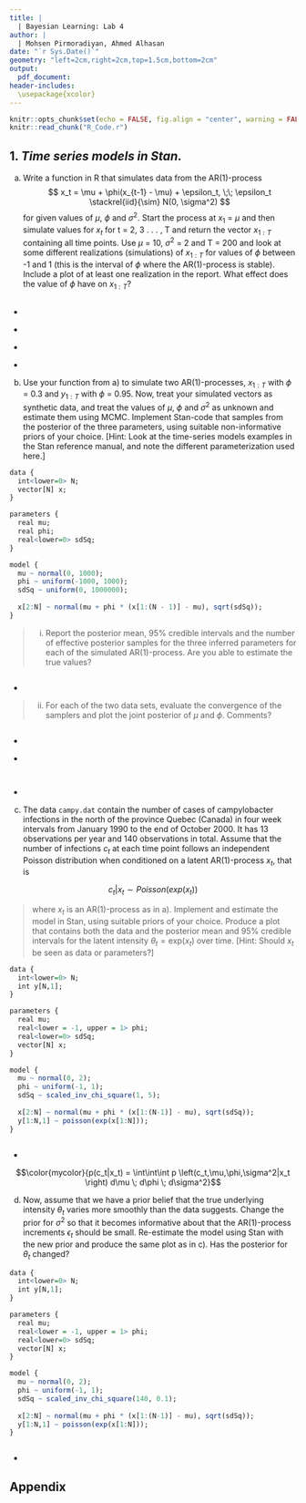 ```yaml
---
title: |
  | Bayesian Learning: Lab 4
author: |
  | Mohsen Pirmoradiyan, Ahmed Alhasan
date: "`r Sys.Date()`"
geometry: "left=2cm,right=2cm,top=1.5cm,bottom=2cm"
output:
  pdf_document: 
header-includes: 
  \usepackage{xcolor}
---
```


```r
knitr::opts_chunk$set(echo = FALSE, fig.align = "center", warning = FALSE, out.width = "70%", fig.height=4, message = FALSE, warning = FALSE)
knitr::read_chunk("R_Code.r")
```

## 1. *Time series models in Stan.* 

(a) Write a function in R that simulates data from the AR(1)-process
$$ x_t = \mu + \phi(x_{t-1} - \mu) + \epsilon_t,  \;\; \epsilon_t \stackrel{iid}{\sim} N(0, \sigma^2)      $$
for given values of $\mu$, $\phi$ and $\sigma^2$. Start the process at $x_1$ = $\mu$ and then simulate values for $x_t$ for t = 2, 3 . . . , T and return the vector $x_{1:T}$ containing all time points. Use $\mu$ = 10, $\sigma^2$ = 2 and T = 200 and look at some different realizations (simulations) of $x_{1:T}$ for values of $\phi$ between -1 and 1 (this is the interval of $\phi$ where the AR(1)-process is stable). Include a plot of at least one realization in the report. What effect does the value of $\phi$ have on $x_{1:T}$?
```r
```

\definecolor{mycolor}{HTML}{00007D}
- \textcolor{mycolor}{When $\phi$ approches 1 the value of $x_t$ get a larger contribution from the previous point $x_{t-1}$ compared with the white noise $\epsilon_t$, therefore we see a correlation between $x_t$ values.}

- \textcolor{mycolor}{When $\phi = 0$ the value of $x_t$ is just the error $\epsilon_t$ around the mean $\mu$ i.e.($x_t = \mu + \epsilon_t$).}

- \textcolor{mycolor}{When $\phi$ approches -1 the value of $x_t$ also get a larger contribution from the previous term $x_{t-1}$ compared with the white noise $\epsilon_t$ but this time the middle term $\phi(x_{t-1} - \mu)$ will have opposite sign for each successive points in oscillations}

- \textcolor{mycolor}{When $\phi = 1$ the variance of $x_t$ depends on time lag t, so that the variance of the series diverges to infinity as t goes to infinity, and same thing for $\phi =- 1$ but this time with overlapping signs as explained above.}

(b) Use your function from a) to simulate two AR(1)-processes, $x_{1:T}$ with $\phi$ = 0.3 and $y_{1:T}$ with $\phi$ = 0.95. Now, treat your simulated vectors as synthetic data, and treat the values of $\mu$, $\phi$ and $\sigma^2$ as unknown and estimate them using MCMC. Implement Stan-code that samples from the posterior of the three parameters, using suitable non-informative priors of your choice. [Hint: Look at the time-series models examples in the Stan reference manual, and note the different parameterization used here.]
```r
data {
  int<lower=0> N;
  vector[N] x;
}

parameters {
  real mu;
  real phi;
  real<lower=0> sdSq;
}

model {
  mu ~ normal(0, 1000);
  phi ~ uniform(-1000, 1000);
  sdSq ~ uniform(0, 1000000);
  
  x[2:N] ~ normal(mu + phi * (x[1:(N - 1)] - mu), sqrt(sdSq));
}

```

> (i) Report the posterior mean, 95% credible intervals and the number of effective posterior samples for the three inferred parameters for each of the simulated AR(1)-process. Are you able to estimate the true values?

```r
```

- \textcolor{mycolor}{From the plots and the tables it seems harder to estimate $\mu_y$ because it has larger credible interval}

> (ii) For each of the two data sets, evaluate the convergence of the samplers and plot the joint posterior of $\mu$ and $\phi$. Comments?

```r
```

- \textcolor{mycolor}{The red dots in the second plot are the divergent transitions which can be explained by the highly varying posterior curvature causing HMC trajectory to depart from the true trajectory}

- \textcolor{mycolor}{In another stan model where we used the constraints '<lower = -1, upper = 1>' as constraints for $\phi$, most of the divergent transitions disappeared which also explain the high divergence in this model is because the series variance became too large for the HMC to keep track of}

```r
```

```r
```

- \textcolor{mycolor}{The percentage of the divergent transtions when $\phi_y = 0.95$ is too high for the posterior estimates to be trusted}
   
    
(c) The data `campy.dat` contain the number of cases of campylobacter infections in the north of the province Quebec (Canada) in four week intervals from January 1990 to the end of October 2000. It has 13 observations per year and 140 observations in total. Assume that the number of infections $c_t$ at each time point follows an independent Poisson distribution when conditioned on a latent AR(1)-process $x_t$, that is

$$c_t | x_t  \sim Poisson(exp(x_t))$$

> where $x_t$ is an AR(1)-process as in a). Implement and estimate the model in Stan, using suitable priors of your choice. Produce a plot that contains both the data and the posterior mean and 95% credible intervals for the latent intensity $\theta_t = \text{exp} (x_t)$ over time. [Hint: Should $x_t$ be seen as data or parameters?]

```r
data {
  int<lower=0> N;
  int y[N,1];
}

parameters {
  real mu;
  real<lower = -1, upper = 1> phi;
  real<lower=0> sdSq;
  vector[N] x;
}

model {
  mu ~ normal(0, 2); 
  phi ~ uniform(-1, 1); 
  sdSq ~ scaled_inv_chi_square(1, 5); 
  
  x[2:N] ~ normal(mu + phi * (x[1:(N-1)] - mu), sqrt(sdSq));
  y[1:N,1] ~ poisson(exp(x[1:N])); 
}

```

```r
```

- \textcolor{mycolor}{Here because now we are working on a hierarchical model, Stan will integrate out all the parameters that are conditioned on $x_t$:}

$$\color{mycolor}{p(c_t|x_t) = \int\int\int p \left(c_t,\mu,\phi,\sigma^2|x_t \right) d\mu \; d\phi \; d\sigma^2}$$

(d) Now, assume that we have a prior belief that the true underlying intensity $\theta_t$ varies more smoothly than the data suggests. Change the prior for $\sigma^2$ so that it becomes informative about that the AR(1)-process increments $\epsilon_t$ should be small. Re-estimate the model using Stan with the new prior and produce the same plot as in c). Has the posterior for $\theta_t$ changed?

```r
data {
  int<lower=0> N;
  int y[N,1];
}

parameters {
  real mu;
  real<lower = -1, upper = 1> phi;
  real<lower=0> sdSq;
  vector[N] x;
}

model {
  mu ~ normal(0, 2); 
  phi ~ uniform(-1, 1); 
  sdSq ~ scaled_inv_chi_square(140, 0.1); 
  
  x[2:N] ~ normal(mu + phi * (x[1:(N-1)] - mu), sqrt(sdSq));
  y[1:N,1] ~ poisson(exp(x[1:N]));
}

```

```r
```

- \textcolor{mycolor}{The posterior of $c_t$ has changed because we used a more informative prior that gives a strong belief on where $c_t$ is by reducing and increasing the hyper-parameters ($\sigma^2$ and $\nu$ respectively) of the model variance.}

\newpage
## Appendix
```r
```